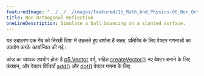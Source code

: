 ```yaml
---
featuredImage: "../../../images/featured/15_Math_And_Physics-00_Non_Orthogonal_Reflection-thumbnail.png"
title: Non-Orthogonal Reflection
oneLineDescription: Simulate a ball bouncing on a slanted surface.
---
```


यह उदाहरण एक गेंद को तिरछी दिशा में उछलते हुए दर्शाता है
सतह, प्रतिबिंब के लिए वेक्टर गणनाओं का उपयोग करके कार्यान्वित की गई।

कोड का व्यापक उपयोग होता है
<a href='https://p5js.org/reference/#/p5.Vector'>p5.Vector</a>
वर्ग, सहित
<a href='https://p5js.org/reference/#/p5/createVector'>createVector()</a> नए वेक्टर बनाने के लिए फ़ंक्शन,
और वेक्टर विधियाँ
<a href='https://p5js.org/reference/#/p5.Vector/add'>add()</a>
और
<a href='https://p5js.org/reference/#/p5.Vector/dot'>dot()</a>
वेक्टर गणना के लिए.